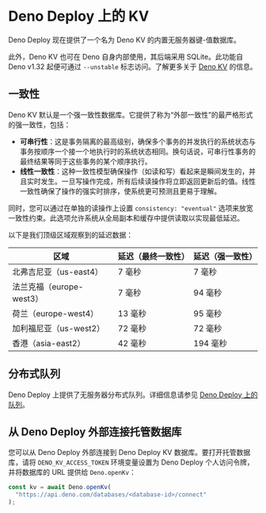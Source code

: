 
# Deno Deploy 上的 KV

<Admonition />

Deno Deploy 现在提供了一个名为 Deno KV 的内置无服务器键-值数据库。

此外，Deno KV 也可在 Deno 自身内部使用，其后端采用 SQLite。此功能自 Deno v1.32 起便可通过 `--unstable` 标志访问。了解更多关于 [Deno KV](/kv/manual) 的信息。

## 一致性

Deno KV 默认是一个强一致性数据库。它提供了称为“外部一致性”的最严格形式的强一致性，包括：

- **可串行性**：这是事务隔离的最高级别，确保多个事务的并发执行的系统状态与事务按顺序一个接一个地执行时的系统状态相同。换句话说，可串行性事务的最终结果等同于这些事务的某个顺序执行。
- **线性一致性**：这种一致性模型确保操作（如读和写）看起来是瞬间发生的，并且实时发生。一旦写操作完成，所有后续读操作将立即返回更新后的值。线性一致性确保了操作的强实时排序，使系统更可预测且更易于理解。

同时，您可以通过在单独的读操作上设置 `consistency: "eventual"` 选项来放宽一致性约束。此选项允许系统从全局副本和缓存中提供读取以实现最低延迟。

以下是我们顶级区域观察到的延迟数据：

| 区域                     | 延迟（最终一致性） | 延迟（强一致性） |
| ------------------------ | ------------------ | ---------------- |
| 北弗吉尼亚（us-east4）   | 7 毫秒             | 7 毫秒           |
| 法兰克福（europe-west3） | 7 毫秒             | 94 毫秒          |
| 荷兰（europe-west4）     | 13 毫秒            | 95 毫秒          |
| 加利福尼亚（us-west2）   | 72 毫秒            | 72 毫秒          |
| 香港（asia-east2）       | 42 毫秒            | 194 毫秒         |

## 分布式队列

Deno Deploy 上提供了无服务器分布式队列。详细信息请参见 [Deno Deploy 上的队列](/kv/manual/queue_overview#queues-on-deno-deploy)。

## 从 Deno Deploy 外部连接托管数据库

您可以从 Deno Deploy 外部连接到 Deno Deploy KV 数据库。要打开托管数据库，请将 `DENO_KV_ACCESS_TOKEN` 环境变量设置为 Deno Deploy 个人访问令牌，并将数据库的 URL 提供给 `Deno.openKv`：

```ts
const kv = await Deno.openKv(
  "https://api.deno.com/databases/<database-id>/connect"
);
```
